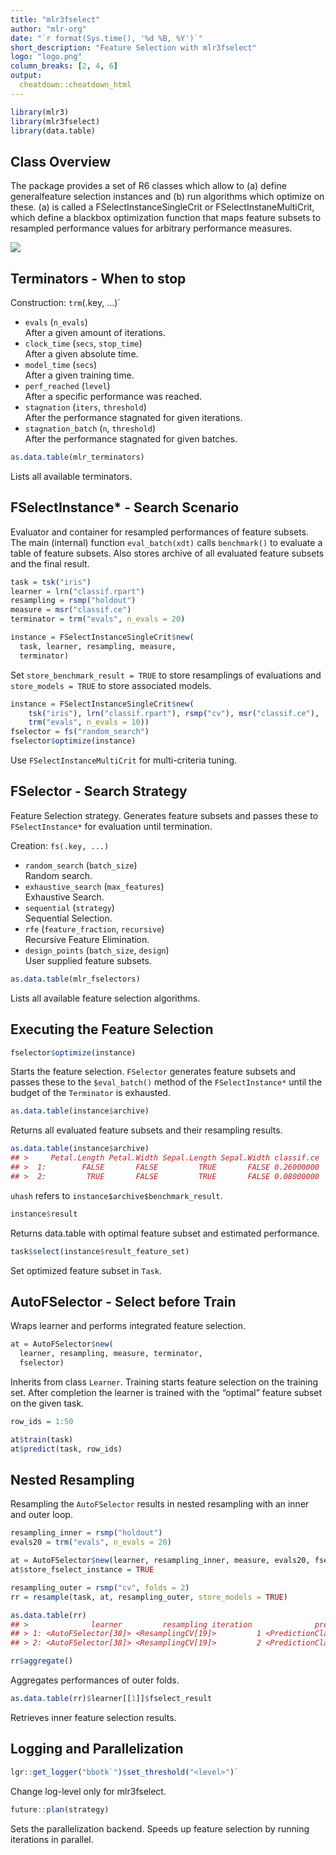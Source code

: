 ```yaml
---
title: "mlr3fselect"
author: "mlr-org"
date: "`r format(Sys.time(), '%d %B, %Y')`"
short_description: "Feature Selection with mlr3fselect"
logo: "logo.png"
column_breaks: [2, 4, 6]
output: 
  cheatdown::cheatdown_html
---
```


```r
library(mlr3)
library(mlr3fselect)
library(data.table)
```

## Class Overview
The package provides a set of R6 classes which allow to (a) define generalfeature selection instances and (b) run algorithms which optimize on these.
(a) is called a FSelectInstanceSingleCrit or FSelectInstaneMultiCrit, which define a blackbox optimization function that maps feature subsets to resampled performance values for arbitrary performance measures.
							
![](class_diagram.png)


## Terminators - When to stop

Construction: `trm`(.key, ...)`

* `evals` (`n_evals`) <br> After a given amount of iterations.
* `clock_time` (`secs`, `stop_time`) <br> After a given absolute time.
* `model_time` (`secs `) <br> After a given training time.
* `perf_reached` (`level`) <br> After a specific performance was reached.
* `stagnation` (`iters`, `threshold`) <br> After the performance stagnated for given iterations.
* `stagnation_batch` (`n`, `threshold`) <br> After the performance stagnated for given batches.

```r
as.data.table(mlr_terminators)
```

Lists all available terminators.

## FSelectInstance* - Search Scenario
					
Evaluator and container for resampled performances of feature subsets.
The main (internal) function `eval_batch(xdt)` calls `benchmark()` to evaluate a table of feature subsets. 
Also stores archive of all evaluated feature subsets and the final result.

```r
task = tsk("iris")
learner = lrn("classif.rpart")
resampling = rsmp("holdout")
measure = msr("classif.ce")
terminator = trm("evals", n_evals = 20)
```

```r
instance = FSelectInstanceSingleCrit$new(
  task, learner, resampling, measure,
  terminator)
```

Set `store_benchmark_result = TRUE` to store resamplings of evaluations and `store_models = TRUE` to store associated models.

```r
instance = FSelectInstanceSingleCrit$new(
    tsk("iris"), lrn("classif.rpart"), rsmp("cv"), msr("classif.ce"), 
    trm("evals", n_evals = 10))
fselector = fs("random_search")
fselector$optimize(instance)
```

Use `FSelectInstanceMultiCrit` for multi-criteria tuning.

## FSelector - Search Strategy
						
Feature Selection strategy. 
Generates feature subsets and passes these to `FSelectInstance*` for evaluation until termination.

Creation: `fs(.key, ...)`
						
* `random_search` (`batch_size`) <br> Random search.
* `exhaustive_search` (`max_features`) <br> Exhaustive Search.
* `sequential` (`strategy`) <br> Sequential Selection.
* `rfe` (`feature_fraction`, `recursive`) <br> Recursive Feature Elimination.
* `design_points` (`batch_size `, `design`) <br> User supplied feature subsets.
						
```r
as.data.table(mlr_fselectors)
```

Lists all available feature selection algorithms.
				
## Executing the Feature Selection

```r
fselector$optimize(instance)
```
							
Starts the feature selection. `FSelector` generates feature subsets and passes these to the `$eval_batch()` method of the `FSelectInstance*` until the budget of the `Terminator` is exhausted.
							
```r
as.data.table(instance$archive)
```
							
Returns all evaluated feature subsets and their resampling results.
							
```r
as.data.table(instance$archive)
## >     Petal.Length Petal.Width Sepal.Length Sepal.Width classif.ce
## >  1:        FALSE       FALSE         TRUE       FALSE 0.26000000
## >  2:         TRUE       FALSE         TRUE       FALSE 0.08000000
```
							 
`uhash` refers to `instance$archive$benchmark_result`.
						
```r
instance$result
```

Returns data.table with optimal feature subset and estimated performance.
							
```r
task$select(instance$result_feature_set)
```

Set optimized feature subset in `Task`.

## AutoFSelector - Select before Train

Wraps learner and performs integrated feature selection.
						
```r
at = AutoFSelector$new(
  learner, resampling, measure, terminator, 
  fselector)
```
						
Inherits from class `Learner`.
Training starts feature selection on the training set.
After completion the learner is trained with the "optimal" feature subset on the given task.

```r
row_ids = 1:50
```

```r
at$train(task)
at$predict(task, row_ids)
```
					
## Nested Resampling

Resampling the `AutoFSelector` results in nested resampling with an inner and outer loop.
							
```r
resampling_inner = rsmp("holdout")
evals20 = trm("evals", n_evals = 20)

at = AutoFSelector$new(learner, resampling_inner, measure, evals20, fselector) 
at$store_fselect_instance = TRUE

resampling_outer = rsmp("cv", folds = 2)
rr = resample(task, at, resampling_outer, store_models = TRUE)

as.data.table(rr)
## >              learner         resampling iteration              prediction
## > 1: <AutoFSelector[38]> <ResamplingCV[19]>         1 <PredictionClassif[19]>
## > 2: <AutoFSelector[38]> <ResamplingCV[19]>         2 <PredictionClassif[19]>
```
						
```r
rr$aggregate()
```

Aggregates performances of outer folds.
							
```r
as.data.table(rr)$learner[[1]]$fselect_result
```

Retrieves inner feature selection results.

## Logging and Parallelization

```r
lgr::get_logger("bbotk`")$set_threshold("<level>")`
```

Change log-level only for mlr3fselect.

```r
future::plan(strategy)
```

Sets the parallelization backend.
Speeds up feature selection by running iterations in parallel.




